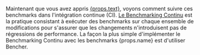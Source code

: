 Maintenant que vous avez appris <a href={props.url}>{props.text}</a>, voyons comment suivre ces benchmarks dans l'intégration continue (CI). [Le Benchmarking Continu][continuous benchmarking] est la pratique consistant à exécuter des benchmarks sur chaque ensemble de modifications pour s'assurer que les changements n'introduisent pas de régressions de performance. La façon la plus simple d'implémenter le Benchmarking Continu avec les benchmarks {props.name} est d'utiliser Bencher.

[learn criterion]: /fr/learn/benchmarking/rust/criterion
[continuous benchmarking]: /fr/docs/explanation/continuous-benchmarking/